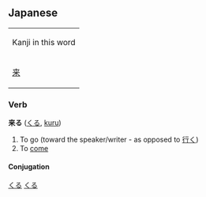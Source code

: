 ==Japanese==
[[Category:Japanese language|くる]]
{| align="right" border="0" cellpadding="4" cellspacing="0" style="border:1px solid #aaaaaa; margin-left:5px; margin-right:10px; font-size:8pt; text-align:center;" rules="all" frame="box"
| colspan="4" bgcolor="#f9f9f9" | Kanji in this word
|- style="font-size:12pt;"
! [[来]]
|}
===Verb===
[[Category:Japanese Type 3 Verbs|くる]]
'''来る''' ([[くる]], [[kuru]])
#To go (toward the speaker/writer - as opposed to [[行く]])
#To [[come]]

==== Conjugation ====
{{ja-kuru|||}}